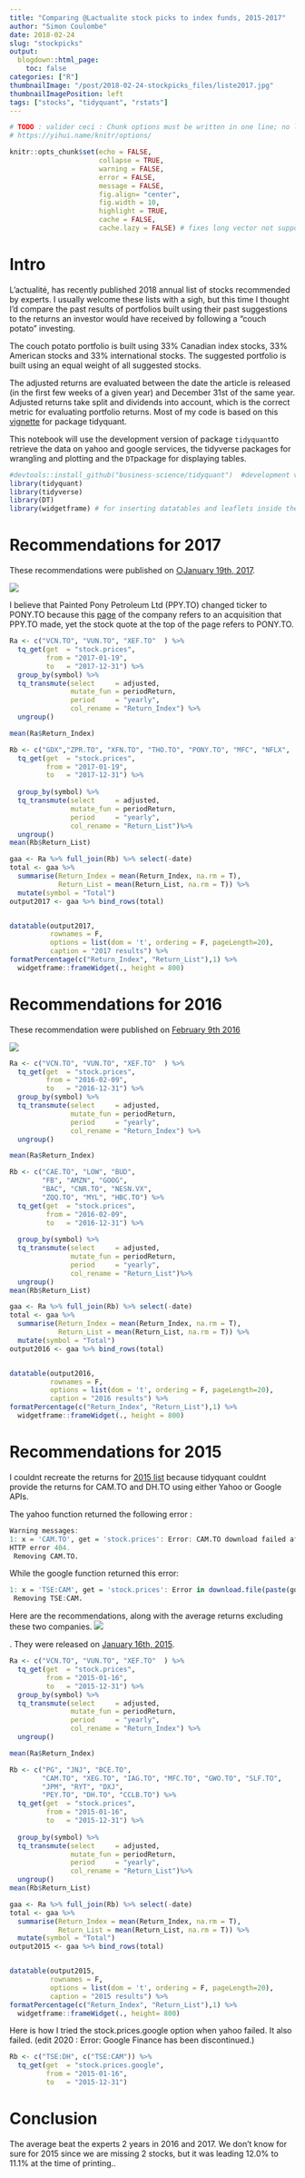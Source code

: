 ```yaml
---
title: "Comparing @Lactualite stock picks to index funds, 2015-2017"
author: "Simon Coulombe"
date: 2018-02-24
slug: "stockpicks"
output:
  blogdown::html_page:
    toc: false
categories: ["R"]
thumbnailImage: "/post/2018-02-24-stockpicks_files/liste2017.jpg" 
thumbnailImagePosition: left
tags: ["stocks", "tidyquant", "rstats"]
---
```



```r

# TODO : valider ceci : Chunk options must be written in one line; no line breaks are allowed inside chunk options;
# https://yihui.name/knitr/options/

knitr::opts_chunk$set(echo = FALSE,
                      collapse = TRUE,
                      warning = FALSE,
                      error = FALSE,
                      message = FALSE,
                      fig.align= "center",
                      fig.width = 10,
                      highlight = TRUE,
                      cache = FALSE,
                      cache.lazy = FALSE) # fixes long vector not supported quand on cache des gros éléments https://stackoverflow.com/questions/39417003/long-vectors-not-supported-yet-error-in-rmd-but-not-in-r-script
```

# Intro 

L'actualité, has recently published 2018 annual list of stocks recommended by experts.  I usually welcome these lists with a sigh, but this time I thought I'd compare the past results of portfolios built using their past suggestions to the returns an investor would have received by following a "couch potato" investing.

The couch potato portfolio is built using 33% Canadian index stocks, 33% American stocks and 33% international stocks.  The suggested portfolio is built using an equal weight of all suggested stocks.  

The adjusted returns are evaluated between the date the article is released (in the first few weeks of a given year) and December 31st of the same year. Adjusted returns take  split and dividends into account, which is the correct metric for evaluating portfolio returns.  Most of my code is based on this [vignette](https://cran.r-project.org/web/packages/tidyquant/vignettes/TQ05-performance-analysis-with-tidyquant.html) for package tidyquant.

This notebook will use the development version of package `tidyquant`to retrieve the data on yahoo and google services, the tidyverse packages for wrangling and plotting and the `DT`package for displaying tables.

```r
#devtools::install_github("business-science/tidyquant")  #development version required for google finance stocks. tq_get(get  = "stock.prices.google",
library(tidyquant)
library(tidyverse)
library(DT)
library(widgetframe) # for inserting datatables and leaflets inside the blog 
```



# Recommendations for 2017

These recommendations were published on [○January 19th, 2017](http://lactualite.com/lactualite-affaires/2017/01/19/comment-se-comportera-leconomie-en-2017que-faut-il-prevoir-pour-les-marches-nord-americainset-les-taux-dinteretquels-sont-les-secteurs-susceptibles-d/).

![](/post/2018-02-24-stockpicks_files/liste2017.jpg)




I believe that Painted Pony Petroleum Ltd (PPY.TO) changed ticker to PONY.TO because this [page](http://paintedpony.ca/investors/news-releases/news-releases-details/2017/Painted-Pony-Announces-Strategic-Montney-Acquisition-and-100-Million-Equity-Financing/default.aspx) of the company refers to an acquisition that PPY.TO made, yet the stock quote at the top of the page refers to PONY.TO.


```r
Ra <- c("VCN.TO", "VUN.TO", "XEF.TO"  ) %>%
  tq_get(get  = "stock.prices",
         from = "2017-01-19",
         to   = "2017-12-31") %>%
  group_by(symbol) %>%
  tq_transmute(select     = adjusted, 
               mutate_fun = periodReturn, 
               period     = "yearly", 
               col_rename = "Return_Index") %>%
  ungroup()

mean(Ra$Return_Index)

Rb <- c("GDX","ZPR.TO", "XFN.TO", "THO.TO", "PONY.TO", "MFC", "NFLX",  "BAC", "BHP", "ECA.TO", "CP.TO","GOOG") %>% 
  tq_get(get  = "stock.prices",
         from = "2017-01-19",
         to   = "2017-12-31") %>%
  
  group_by(symbol) %>%
  tq_transmute(select     = adjusted, 
               mutate_fun = periodReturn, 
               period     = "yearly", 
               col_rename = "Return_List")%>%
  ungroup()
mean(Rb$Return_List)

gaa <- Ra %>% full_join(Rb) %>% select(-date)
total <- gaa %>% 
  summarise(Return_Index = mean(Return_Index, na.rm = T),
            Return_List = mean(Return_List, na.rm = T)) %>%
  mutate(symbol = "Total")
output2017 <- gaa %>% bind_rows(total) 


datatable(output2017,
          rownames = F,
          options = list(dom = 't', ordering = F, pageLength=20),
          caption = "2017 results") %>%
formatPercentage(c("Return_Index", "Return_List"),1) %>%  
  widgetframe::frameWidget(., height = 800)


```

# Recommendations for 2016

These recommendation were published on [February 9th 2016](http://lactualite.com/lactualite-affaires/2016/02/09/ou-investir-son-argent-en-2016/)

![](/post/2018-02-24-stockpicks_files/liste2016.jpg)



```r
Ra <- c("VCN.TO", "VUN.TO", "XEF.TO"  ) %>%
  tq_get(get  = "stock.prices",
         from = "2016-02-09",
         to   = "2016-12-31") %>%
  group_by(symbol) %>%
  tq_transmute(select     = adjusted, 
               mutate_fun = periodReturn, 
               period     = "yearly", 
               col_rename = "Return_Index") %>%
  ungroup()

mean(Ra$Return_Index)

Rb <- c("CAE.TO", "LOW", "BUD",
        "FB", "AMZN", "GOOG",
        "BAC", "CNR.TO", "NESN.VX",
        "ZQQ.TO", "MYL", "HBC.TO") %>%
  tq_get(get  = "stock.prices",
         from = "2016-02-09",
         to   = "2016-12-31") %>%
  
  group_by(symbol) %>%
  tq_transmute(select     = adjusted, 
               mutate_fun = periodReturn, 
               period     = "yearly", 
               col_rename = "Return_List")%>%
  ungroup()
mean(Rb$Return_List)

gaa <- Ra %>% full_join(Rb) %>% select(-date)
total <- gaa %>% 
  summarise(Return_Index = mean(Return_Index, na.rm = T),
            Return_List = mean(Return_List, na.rm = T)) %>%
  mutate(symbol = "Total")
output2016 <- gaa %>% bind_rows(total) 


datatable(output2016,
          rownames = F,
          options = list(dom = 't', ordering = F, pageLength=20),
          caption = "2016 results") %>%
formatPercentage(c("Return_Index", "Return_List"),1) %>%
  widgetframe::frameWidget(., height = 800)
```

# Recommendations for 2015 
I couldnt recreate the returns for [2015 list](http://lactualite.com/lactualite-affaires/2015/01/16/ou-investir-son-argent-en-2015/) because tidyquant couldnt provide the returns
for CAM.TO and DH.TO using either Yahoo or Google APIs.

The yahoo function returned the following error :
```r
Warning messages:
1: x = 'CAM.TO', get = 'stock.prices': Error: CAM.TO download failed after two attempts. Error message:
HTTP error 404.
 Removing CAM.TO.
```

 
While the google function returned this error:
```r
1: x = 'TSE:CAM', get = 'stock.prices': Error in download.file(paste(google.URL, "q=", Symbols.name, "&startdate=", : cannot open URL 'http://finance.google.com/finance/historical?q=TSE:CAM&startdate=Jan+16,+2015&enddate=Dec+31,+2015&output=csv'
 Removing TSE:CAM. 
```

Here are the recommendations, along with the average returns excluding these two companies.
![](/post/2018-02-24-stockpicks_files/liste2015.jpg)

.  They were released on [January 16th, 2015](http://lactualite.com/lactualite-affaires/2015/01/16/ou-investir-son-argent-en-2015/).


```r
Ra <- c("VCN.TO", "VUN.TO", "XEF.TO"  ) %>%
  tq_get(get  = "stock.prices",
         from = "2015-01-16",
         to   = "2015-12-31") %>%
  group_by(symbol) %>%
  tq_transmute(select     = adjusted, 
               mutate_fun = periodReturn, 
               period     = "yearly", 
               col_rename = "Return_Index") %>%
  ungroup()

mean(Ra$Return_Index)

Rb <- c("PG", "JNJ", "BCE.TO",
        "CAM.TO", "XEG.TO", "IAG.TO", "MFC.TO", "GWO.TO", "SLF.TO",
        "JPM", "RYT", "DXJ",
        "PEY.TO", "DH.TO", "CCLB.TO") %>%
  tq_get(get  = "stock.prices",
         from = "2015-01-16",
         to   = "2015-12-31") %>%
  
  group_by(symbol) %>%
  tq_transmute(select     = adjusted, 
               mutate_fun = periodReturn, 
               period     = "yearly", 
               col_rename = "Return_List")%>%
  ungroup()
mean(Rb$Return_List)

gaa <- Ra %>% full_join(Rb) %>% select(-date)
total <- gaa %>% 
  summarise(Return_Index = mean(Return_Index, na.rm = T),
            Return_List = mean(Return_List, na.rm = T)) %>%
  mutate(symbol = "Total")
output2015 <- gaa %>% bind_rows(total) 


datatable(output2015,
          rownames = F,
          options = list(dom = 't', ordering = F, pageLength=20),
          caption = "2015 results") %>%
formatPercentage(c("Return_Index", "Return_List"),1) %>%
  widgetframe::frameWidget(., height= 800)
```

Here is how I tried the stock.prices.google option when yahoo failed. It also failed.
(edit 2020 : Error: Google Finance has been discontinued.)
```r

Rb <- c("TSE:DH", c("TSE:CAM")) %>%   
  tq_get(get  = "stock.prices.google", 
         from = "2015-01-16",
         to   = "2015-12-31") 
```

# Conclusion
The average beat the experts 2 years in 2016 and 2017. We don't know for sure for 2015 since we are missing 2 stocks, but it was leading 12.0% to 11.1% at the time of printing..


